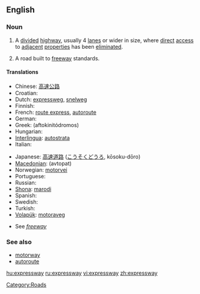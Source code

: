 ==English==
{{wikipedia}}

===Noun===
{{en-noun}}

# {{context|parts of the US}} A [[divide]]d [[highway]], usually 4 [[lane]]s or wider in size, where [[direct]] [[access]] to [[adjacent]] [[properties]] has been [[eliminated]].
# {{context|Canada|New Zealand|parts of the US}} A road built to [[freeway]] standards.

====Translations====
{{trans-top|a divided highway where direct access to adjacent properties has been eliminated}}
* Chinese: [[高速公路]]
* Croatian: {{t+|hr|autocesta}}
* Dutch: [[expressweg]], [[snelweg]]
* Finnish: {{t-|fi|moottoritie}}
* French: [[route express]], [[autoroute]]
* German: {{t+|de|Autobahn}}
* Greek: {{t|el|αυτοκινητόδρομος|m|sc=Grek}} (aftokinitódromos)
* Hungarian: {{t|hu|autópálya}}
* [[Interlingua]]: [[autostrata]]
* Italian: {{t-|it|superstrada}}
{{trans-mid}}
* Japanese: [[高速道路]] ([[こうそくどうろ]], kōsoku-dōro)
* [[Macedonian]]: {{t-|mk|автопат|sc=Cyrl|xs=Macedonian}} (avtopat)
* Norwegian: [[motorvei]]
* Portuguese: {{t-|pt|auto-estrada}}
* Russian: {{t+|ru|автомагистраль|tr=avtomagistral'|sc=Cyrl}}
* [[Shona]]: [[marodi]]
* Spanish: {{t+|es|autopista}}
* Swedish: {{tø|se|motorväg|xs=Northern Sami}}
* Turkish: {{t-|tr|otoyol}}
* [[Volapük]]: [[motoraveg]]
{{trans-bottom}}

{{trans-top|a road built to freeway standards}}
* See ''[[freeway]]''
{{trans-bottom}}

===See also===
* [[motorway]]
* [[autoroute]]

[[Category:Roads]]

[[hu:expressway]]
[[ru:expressway]]
[[vi:expressway]]
[[zh:expressway]]